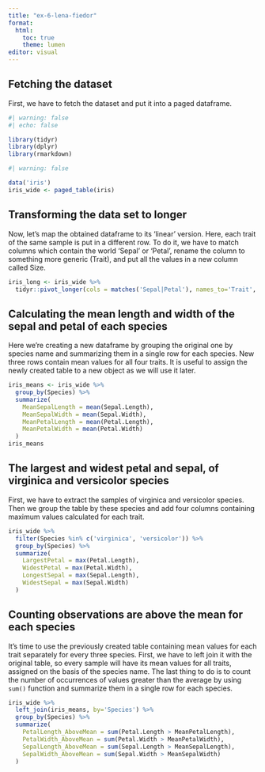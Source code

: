 ```yaml
---
title: "ex-6-lena-fiedor"
format:
  html:
    toc: true
    theme: lumen
editor: visual
---
```


## Fetching the dataset

First, we have to fetch the dataset and put it into a paged dataframe.

```r
#| warning: false
#| echo: false

library(tidyr)
library(dplyr)
library(rmarkdown)
```

```r
#| warning: false

data('iris')
iris_wide <- paged_table(iris)
```

## Transforming the data set to longer

Now, let's map the obtained dataframe to its 'linear' version. Here, each trait of the same sample is put in a different row. To do it, we have to match columns which contain the world 'Sepal' or 'Petal', rename the column to something more generic (Trait), and put all the values in a new column called Size.

```r
iris_long <- iris_wide %>% 
  tidyr::pivot_longer(cols = matches('Sepal|Petal'), names_to='Trait', values_to='Size')
```

## Calculating the mean length and width of the sepal and petal of each species

Here we're creating a new dataframe by grouping the original one by species name and summarizing them in a single row for each species. New three rows contain mean values for all four traits. It is useful to assign the newly created table to a new object as we will use it later.

```r
iris_means <- iris_wide %>%
  group_by(Species) %>%
  summarize(
    MeanSepalLength = mean(Sepal.Length),
    MeanSepalWidth = mean(Sepal.Width),
    MeanPetalLength = mean(Petal.Length),
    MeanPetalWidth = mean(Petal.Width)
  )
iris_means
```

## The largest and widest petal and sepal, of virginica and versicolor species

First, we have to extract the samples of virginica and versicolor species. Then we group the table by these species and add four columns containing maximum values calculated for each trait.

```r
iris_wide %>%
  filter(Species %in% c('virginica', 'versicolor')) %>%
  group_by(Species) %>%
  summarize(
    LargestPetal = max(Petal.Length),
    WidestPetal = max(Petal.Width),
    LongestSepal = max(Sepal.Length),
    WidestSepal = max(Sepal.Width)
  )
```

## Counting observations are above the mean for each species

It's time to use the previously created table containing mean values for each trait separately for every three species. First, we have to left join it with the original table, so every sample will have its mean values for all traits, assigned on the basis of the species name. The last thing to do is to count the number of occurrences of values greater than the average by using `sum()` function and summarize them in a single row for each species.

```r
iris_wide %>%
  left_join(iris_means, by='Species') %>%
  group_by(Species) %>%
  summarize(
    PetalLength_AboveMean = sum(Petal.Length > MeanPetalLength),
    PetalWidth_AboveMean = sum(Petal.Width > MeanPetalWidth),
    SepalLength_AboveMean = sum(Sepal.Length > MeanSepalLength),
    SepalWidth_AboveMean = sum(Sepal.Width > MeanSepalWidth)
  )
```
